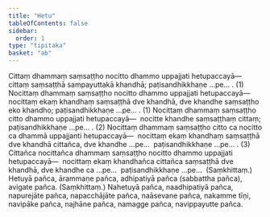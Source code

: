 ```yaml
---
title: "Hetu"
tableOfContents: false
sidebar:
  order: 1
type: "tipitaka"
basket: "ab"
---
```



<DynamicBreadcrumb />

<Division number="69">

<Paragraph number="2475">
Cittaṃ dhammaṃ saṃsaṭṭho nocitto dhammo uppajjati hetupaccayā—  cittaṃ saṃsaṭṭhā sampayuttakā khandhā; paṭisandhikkhaṇe …pe… . (1)
</Paragraph>

<Paragraph number="2476">
Nocittaṃ dhammaṃ saṃsaṭṭho nocitto dhammo uppajjati hetupaccayā—  nocittaṃ ekaṃ khandhaṃ saṃsaṭṭhā dve khandhā, dve khandhe saṃsaṭṭho eko khandho; paṭisandhikkhaṇe …pe… . (1)
</Paragraph>

<Paragraph number="2477">
Nocittaṃ dhammaṃ saṃsaṭṭho citto dhammo uppajjati hetupaccayā—  nocitte khandhe saṃsaṭṭhaṃ cittaṃ; paṭisandhikkhaṇe …pe… . (2)
</Paragraph>

<Paragraph number="2478">
Nocittaṃ dhammaṃ saṃsaṭṭho citto ca nocitto ca dhammā uppajjanti hetupaccayā—  nocittaṃ ekaṃ khandhaṃ saṃsaṭṭhā dve khandhā cittañca, dve khandhe …pe…  paṭisandhikkhaṇe …pe… . (3)
</Paragraph>

<Paragraph number="2479">
Cittañca nocittañca dhammaṃ saṃsaṭṭho nocitto dhammo uppajjati hetupaccayā—  nocittaṃ ekaṃ khandhañca cittañca saṃsaṭṭhā dve khandhā, dve khandhe ca …pe…  paṭisandhikkhaṇe …pe…  (Saṃkhittaṃ.)
</Paragraph>

<Paragraph number="2480">
Hetuyā pañca, ārammaṇe pañca, adhipatiyā pañca (sabbattha pañca), avigate pañca. (Saṃkhittaṃ.)
</Paragraph>

<Paragraph number="2481">
Nahetuyā pañca, naadhipatiyā pañca, napurejāte pañca, napacchājāte pañca, naāsevane pañca, nakamme tīṇi, navipāke pañca, najhāne pañca, namagge pañca, navippayutte pañca.
</Paragraph>
</Division>